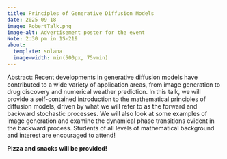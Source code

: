 ```yaml
---
title: Principles of Generative Diffusion Models
date: 2025-09-18
image: RobertTalk.png
image-alt: Advertisement poster for the event
Note: 2:30 pm in 1S-219
about:
  template: solana
  image-width: min(500px, 75vmin)
---
```


Abstract: Recent developments in generative diffusion models have contributed
to a wide variety of application areas, from image generation to drug discovery
and numerical weather prediction. In this talk, we will provide a
self-contained introduction to the mathematical principles of diffusion models,
driven by what we will refer to as the forward and backward stochastic
processes. We will also look at some examples of image generation and examine
the dynamical phase transitions evident in the backward process. Students of
all levels of mathematical background and interest are encouraged to attend!

**Pizza and snacks will be provided!**
